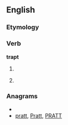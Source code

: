 ==English==

===Etymology===
{{suffix|trap|t}}

===Verb===
'''trapt'''

# {{archaic}} {{past of|[[trap]]}}
# {{archaic}} {{alternative form of|[[trapped]]}}

===Anagrams===
* {{alphagram|aprtt}}
* [[pratt#English|pratt]], [[Pratt#English|Pratt]], [[PRATT#English|PRATT]]